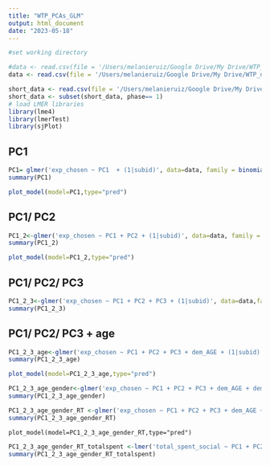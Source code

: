 ```yaml
---
title: "WTP_PCAs_GLM"
output: html_document
date: "2023-05-18"
---
```


```r
#set working directory

#data <- read.csv(file = '/Users/melanieruiz/Google Drive/My Drive/WTP_data/WTP_LONG_ALL.csv')
data <- read.csv(file = '/Users/melanieruiz/Google Drive/My Drive/WTP_data/WTP_LONG_UPDATED.csv')

short_data <- read.csv(file = '/Users/melanieruiz/Google Drive/My Drive/WTP_data/WTP_master_SHORT.csv')
short_data <- subset(short_data, phase== 1)
# load LMER libraries
library(lme4)
library(lmerTest)
library(sjPlot)
```

## PC1


```r
PC1= glmer('exp_chosen ~ PC1  + (1|subid)', data=data, family = binomial(link = "logit"),control=glmerControl(optimizer="bobyqa"))
summary(PC1)

```
```r
plot_model(model=PC1,type="pred")
```

## PC1/ PC2

```r
PC1_2<-glmer('exp_chosen ~ PC1 + PC2 + (1|subid)', data=data, family = binomial(link = "logit"),control=glmerControl(optimizer="bobyqa"))
summary(PC1_2)
```

```r
plot_model(model=PC1_2,type="pred")
```

## PC1/ PC2/ PC3

```r

PC1_2_3<-glmer('exp_chosen ~ PC1 + PC2 + PC3 + (1|subid)', data=data,family = binomial(link = "logit"),control=glmerControl(optimizer="bobyqa") )
summary(PC1_2_3)

```


## PC1/ PC2/ PC3 + age

```r
PC1_2_3_age<-glmer('exp_chosen ~ PC1 + PC2 + PC3 + dem_AGE + (1|subid)', data=data,family = binomial(link = "logit"),control=glmerControl(optimizer="bobyqa") )
summary(PC1_2_3_age)

```

```r
plot_model(model=PC1_2_3_age,type="pred")
```


```r
PC1_2_3_age_gender<-glmer('exp_chosen ~ PC1 + PC2 + PC3 + dem_AGE + dem_GENDER + (1|subid)', data=data,family = binomial(link = "logit"),control=glmerControl(optimizer="bobyqa") )
summary(PC1_2_3_age_gender)
```

```r
PC1_2_3_age_gender_RT <-glmer('exp_chosen ~ PC1 + PC2 + PC3 + dem_AGE + dem_GENDER + reaction_time + (1|subid)', data=data,family = binomial(link = "logit"),control=glmerControl(optimizer="bobyqa") )
summary(PC1_2_3_age_gender_RT)
```


```plot
plot_model(model=PC1_2_3_age_gender_RT,type="pred")

``` 

```r
PC1_2_3_age_gender_RT_totalspent <-lmer('total_spent_social ~ PC1 + PC2 + PC3 + dem_AGE + dem_GENDER + reaction_time + (1|subid)', data=data,control=lmerControl(optimizer="bobyqa"))
summary(PC1_2_3_age_gender_RT_totalspent)
```